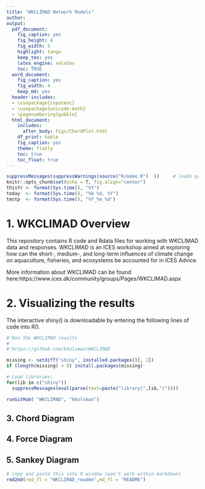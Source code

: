 ```yaml
---
title: "WKCLIMAD Network Models"
author: 
output:
  pdf_document:
    fig_caption: yes
    fig_height: 4
    fig_width: 5
    highlight: tango
    keep_tex: yes
    latex_engine: xelatex
    toc: TRUE
  word_document:
    fig_caption: yes
    fig_width: 4
    keep_md: yes
  header-includes:
  - \usepackage{inputenc}
  - \usepackage{unicode-math}
  - \pagenumbering{gobble}
  html_document:
    includes:
      after_body: Figs/ChordPlot.html
    df_print: kable
    fig_caption: yes
    theme: flatly
    toc: true
    toc_float: true
---
```


```r

suppressMessages(suppressWarnings(source("R/make.R")  ))     # loads packages, data, setup, etc.
knitr::opts_chunk$set(echo = T, fig.align="center")
thisYr <- format(Sys.time(), "%Y")
today  <- format(Sys.time(), "%b %d, %Y")
tmstp  <- format(Sys.time(), "%Y_%m_%d")
```


# 1. WKCLIMAD Overview

This repository contains R code and Rdata files for working with WKCLIMAD data and responses. WKCLIMAD is an ICES workshop aimed at exploring how can the short-, medium-, and long-term influences of climate change on aquaculture, fisheries, and ecosystems be accounted for in ICES Advice.

More information about WKCLIMAD can be found here:https://www.ices.dk/community/groups/Pages/WKCLIMAD.aspx


# 2. Visualizing the results

The interactive shiny() is downloadable by entering the following lines of code into R().


```r
#'Run the WKCLIMAD results
#'
#'https://github.com/kholsman/WKCLIMAD

missing <- setdiff("shiny", installed.packages()[, 1])
if (length(missing) > 0) install.packages(missing)

# Load libraries:
for(lib in c("shiny"))
  suppressMessages(eval(parse(text=paste("library(",lib,")"))))

runGitHub( "WKCLIMAD", "kholsman")


```

<!-- ```{r sfint-shiny} -->
<!-- knitr::include_app("https://kkh2022.shinyapps.io/WKCLIMAD/",  -->
<!--   height = "900px") -->
<!-- ``` -->


## 3. Chord Diagram

<!-- ```{r showChoro1,echo=F} -->
<!-- # All defaults -->
<!-- htmltools::includeHTML("Figs/ChordPlot.html") -->
<!-- # include_graphics("Figs/ForcePlot.html") -->
<!-- ``` -->

## 4. Force Diagram

<!-- ```{r showChoro2,echo=F} -->
<!-- htmltools::includeHTML("Figs/ForcePlot.html") -->
<!-- ``` -->

## 5. Sankey Diagram

<!-- ```{r showChoro3,echo=F} -->
<!--  htmltools::includeHTML("Figs/SankeyPlot.html") -->
<!-- ``` -->

```r

# copy and paste this into R window (won't work within markdown)
rmd2md(rmd_fl = "WKCLIMAD_readme",md_fl = "README")

```

